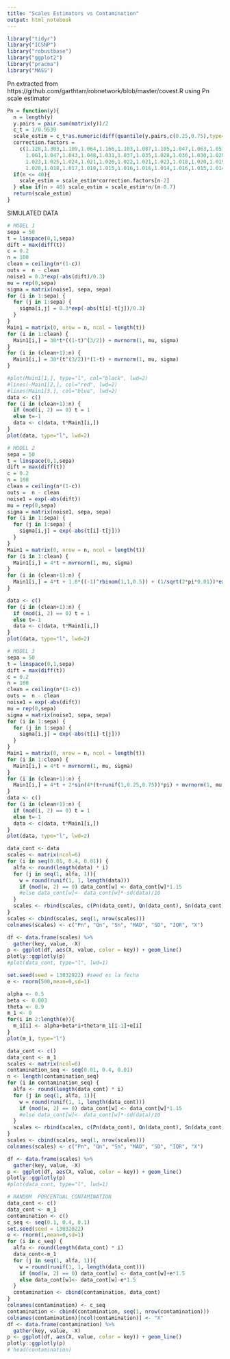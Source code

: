 ```yaml
---
title: "Scales Estimators vs Contamination"
output: html_notebook
---
```


```r
library("tidyr")
library("ICSNP")
library("robustbase")
library("ggplot2")
library("pracma")
library("MASS")
```
Pn extracted from https://github.com/garthtarr/robnetwork/blob/master/covest.R using Pn scale estimator

```r
Pn = function(y){
  n = length(y)
  y.pairs = pair.sum(matrix(y))/2
  c_t = 1/0.9539
  scale_estim = c_t*as.numeric(diff(quantile(y.pairs,c(0.25,0.75),type=1)))
  correction.factors =
    c(1.128,1.303,1.109,1.064,1.166,1.103,1.087,1.105,1.047,1.063,1.057,1.040, 
      1.061,1.047,1.043,1.048,1.031,1.037,1.035,1.028,1.036,1.030,1.029,1.032, 
      1.023,1.025,1.024,1.021,1.026,1.022,1.021,1.023,1.018,1.020,1.019,1.017, 
      1.020,1.018,1.017,1.018,1.015,1.016,1.016,1.014,1.016,1.015,1.014,1.015)
  if(n <= 40){
    scale_estim = scale_estim*correction.factors[n-2]
  } else if(n > 40) scale_estim = scale_estim*n/(n-0.7)
  return(scale_estim)
}
```


SIMULATED DATA


```r
# MODEL 1
sepa = 50
t = linspace(0,1,sepa)
dift = max(diff(t))
c = 0.2
n = 100
clean = ceiling(n*(1-c))
outs =  n - clean
noise1 = 0.3*exp(-abs(dift)/0.3)
mu = rep(0,sepa)
sigma = matrix(noise1, sepa, sepa)
for (i in 1:sepa) {
  for (j in 1:sepa) {
    sigma[i,j] = 0.3*exp(-abs(t[i]-t[j])/0.3)
  }
}
Main1 = matrix(0, nrow = n, ncol = length(t))
for (i in 1:clean) {
  Main1[i,] = 30*t*((1-t)^(3/2)) + mvrnorm(1, mu, sigma)
}
for (i in (clean+1):n) {
  Main1[i,] = 30*(t^(3/2))*(1-t) + mvrnorm(1, mu, sigma)
}

#plot(Main1[1,], type="l", col="black", lwd=2)
#lines(-Main1[2,], col="red", lwd=2)
#lines(Main1[3,], col="blue", lwd=2)
data <- c()
for (i in (clean+1):n) {
  if (mod(i, 2) == 0) t = 1
  else t=-1
  data <- c(data, t*Main1[i,])
} 
plot(data, type="l", lwd=2)
```



```r
# MODEL 2
sepa = 50
t = linspace(0,1,sepa)
dift = max(diff(t))
c = 0.2
n = 100
clean = ceiling(n*(1-c))
outs =  n - clean
noise1 = exp(-abs(dift))
mu = rep(0,sepa)
sigma = matrix(noise1, sepa, sepa)
for (i in 1:sepa) {
  for (j in 1:sepa) {
    sigma[i,j] = exp(-abs(t[i]-t[j]))
  }
}
Main1 = matrix(0, nrow = n, ncol = length(t))
for (i in 1:clean) {
  Main1[i,] = 4*t + mvrnorm(1, mu, sigma)
}
for (i in (clean+1):n) {
  Main1[i,] = 4*t + 1.8*((-1)^rbinom(1,1,0.5)) + (1/sqrt(2*pi*0.01))*exp(-((t-runif(1,0.25,0.75))^2)/0.02) + mvrnorm(1, mu, sigma)
}

data <- c()
for (i in (clean+1):n) {
  if (mod(i, 2) == 0) t = 1
  else t=-1
  data <- c(data, t*Main1[i,])
} 
plot(data, type="l", lwd=2)
```

```r
# MODEL 3
sepa = 50
t = linspace(0,1,sepa)
dift = max(diff(t))
c = 0.2
n = 100
clean = ceiling(n*(1-c))
outs =  n - clean
noise1 = exp(-abs(dift))
mu = rep(0,sepa)
sigma = matrix(noise1, sepa, sepa)
for (i in 1:sepa) {
  for (j in 1:sepa) {
    sigma[i,j] = exp(-abs(t[i]-t[j]))
  }
}
Main1 = matrix(0, nrow = n, ncol = length(t))
for (i in 1:clean) {
  Main1[i,] = 4*t + mvrnorm(1, mu, sigma)
}
for (i in (clean+1):n) {
  Main1[i,] = 4*t + 2*sin(4*(t+runif(1,0.25,0.75))*pi) + mvrnorm(1, mu, sigma)
}
data <- c()
for (i in (clean+1):n) {
  if (mod(i, 2) == 0) t = 1
  else t=-1
  data <- c(data, t*Main1[i,])
} 
plot(data, type="l", lwd=2)
```

```r
data_cont <- data
scales <- matrix(ncol=6)
for (i in seq(0.01, 0.4, 0.01)) {
  alfa <- round(length(data) * i)
  for (j in seq(1, alfa, 1)){
    w = round(runif(1, 1, length(data)))
    if (mod(w, 2) == 0) data_cont[w] <- data_cont[w]*1.15
    #else data_cont[w]<- data_cont[w]*-sd(data)/10
  }
  scales <- rbind(scales, c(Pn(data_cont), Qn(data_cont), Sn(data_cont), mad(data_cont), sd(data_cont), IQR(data_cont)))
}
scales <- cbind(scales, seq(1, nrow(scales)))
colnames(scales) <- c("Pn", "Qn", "Sn", "MAD", "SD", "IQR", "X")

df <- data.frame(scales) %>%
  gather(key, value, -X)
p <- ggplot(df, aes(X, value, color = key)) + geom_line()
plotly::ggplotly(p)
#plot(data_cont, type="l", lwd=1)
```

```r
set.seed(seed = 13032022) #seed es la fecha
e <- rnorm(500,mean=0,sd=1)

alpha <- 0.5
beta <- 0.003
theta <- 0.9
m_1 <- 0
for(i in 2:length(e)){
  m_1[i] <- alpha+beta*i+theta*m_1[i-1]+e[i]
}
plot(m_1, type="l")
```


```r
data_cont <- c()
data_cont <- m_1
scales <- matrix(ncol=6)
contamination_seq <- seq(0.01, 0.4, 0.01)
n <- length(contamination_seq)
for (i in contamination_seq) {
  alfa <- round(length(data_cont) * i)
  for (j in seq(1, alfa, 1)){
    w = round(runif(1, 1, length(data_cont)))
    if (mod(w, 2) == 0) data_cont[w] <- data_cont[w]*1.15
    #else data_cont[w]<- data_cont[w]*-sd(data)/10
  }
  scales <- rbind(scales, c(Pn(data_cont), Qn(data_cont), Sn(data_cont), mad(data_cont), sd(data_cont), IQR(data_cont)))
}
scales <- cbind(scales, seq(1, nrow(scales)))
colnames(scales) <- c("Pn", "Qn", "Sn", "MAD", "SD", "IQR", "X")

df <- data.frame(scales) %>%
  gather(key, value, -X)
p <- ggplot(df, aes(X, value, color = key)) + geom_line()
plotly::ggplotly(p)
#plot(data_cont, type="l", lwd=1)
```
```r
# RANDOM  PORCENTUAL CONTAMINATION
data_cont <- c()
data_cont <- m_1
contamination <- c()
c_seq <- seq(0.1, 0.4, 0.1)
set.seed(seed = 13032022)
e <- rnorm(1,mean=0,sd=1)
for (i in c_seq) {
  alfa <- round(length(data_cont) * i)
  data_cont<-m_1
  for (j in seq(1, alfa, 1)){
    w = round(runif(1, 1, length(data_cont)))
    if (mod(w, 2) == 0) data_cont[w] <- data_cont[w]+e*1.5
    else data_cont[w]<- data_cont[w]-e*1.5
  }
  contamination <- cbind(contamination, data_cont)
}
colnames(contamination) <- c_seq
contamination <- cbind(contamination, seq(1, nrow(contamination)))
colnames(contamination)[ncol(contamination)] <- "X"
df <- data.frame(contamination) %>%
  gather(key, value, -X)
p <- ggplot(df, aes(X, value, color = key)) + geom_line()
plotly::ggplotly(p)
# head(contamination)
```